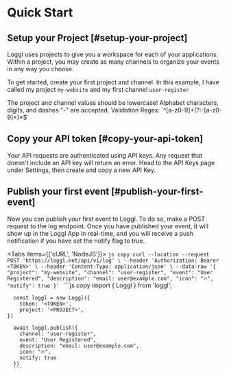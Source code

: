 
# Quick Start

## Setup your Project [#setup-your-project]

Loggl uses projects to give you a workspace for each of your applications. Within a project, you may create as many channels to organize your events in any way you choose.

To get started, create your first project and channel. In this example, I have called my project `my-website` and my first channel `user-register`

<Callout type="info" emoji="️">
  The project and channel values should be lowercase! Alphabet characters, digits, and dashes "-" are accepted. Validation Regex: `^[a-z0-9]+(?:-[a-z0-9]+)*$`
</Callout>

## Copy your API token [#copy-your-api-token]

Your API requests are authenticated using API keys. Any request that doesn't include an API key will return an error. Head to the API Keys page under Settings, then create and copy a new API Key.

## Publish your first event [#publish-your-first-event]

Now you can publish your first event to Loggl. To do so, make a POST request to the log endpoint. Once you have published your event, it will show up in the Loggl App in real-time, and you will receive a push notification if you have set the notify flag to true.

<Tabs items={['cURL', 'NodeJS']}>
  <Tab>
    ```js copy
    curl --location --request POST 'https://loggl.net/api/v1/log' \
    --header 'Authorization: Bearer <TOKEN>' \
    --header 'Content-Type: application/json' \
    --data-raw '{
        "project": "my-website",
        "channel": "user-register",
        "event": "User Registered",
        "description": "email: user@example.com",
        "icon": "🔥",
        "notify": true
    }'
    ```
  </Tab>
    <Tab>
      ```js copy
      import { Loggl } from 'loggl';

      const loggl = new Loggl({
        token: '<TOKEN>',
        project: '<PROJECT>',
    })

      await loggl.publish({
        channel: "user-register",
        event: "User Registered",
        description: "email: user@example.com",
        icon: "🔥",
        notify: true
      })
      ```
  </Tab>
</Tabs>